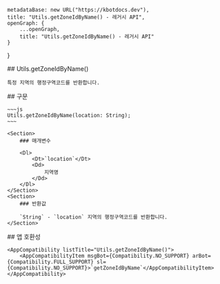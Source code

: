 
    metadataBase: new URL("https://kbotdocs.dev"),
    title: "Utils.getZoneIdByName() - 레거시 API",
    openGraph: {
        ...openGraph,
        title: "Utils.getZoneIdByName() - 레거시 API"
    }
}

<Section>
    ## Utils.getZoneIdByName()

    특정 지역의 행정구역코드를 반환합니다.
</Section>
<Section>
    ## 구문

    ~~~js
    Utils.getZoneIdByName(location: String);
    ~~~

    <Section>
        ### 매개변수

        <Dl>
            <Dt>`location`</Dt>
            <Dd>
                지역명
            </Dd>
        </Dl>
    </Section>
    <Section>
        ### 반환값

        `String` - `location` 지역의 행정구역코드를 반환합니다.
    </Section>
</Section>
<Section>
    ## 앱 호환성

    <AppCompatibility listTitle="Utils.getZoneIdByName()">
        <AppCompatibilityItem msgBot={Compatibility.NO_SUPPORT} arBot={Compatibility.FULL_SUPPORT} sl={Compatibility.NO_SUPPORT}>`getZoneIdByName`</AppCompatibilityItem>
    </AppCompatibility>
</Section>